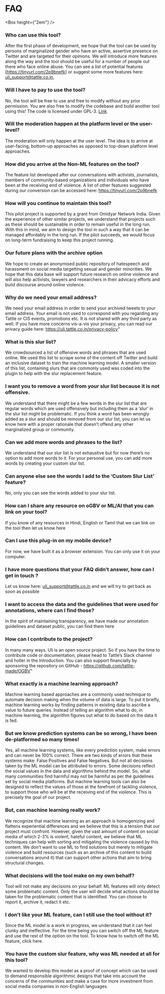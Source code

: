 
<ContentPageShell>

# FAQ

<Box height={"2em"} />

### Who can use this tool?

After the first phase of development, we hope that the tool can be used by persons of marginalized gender who have an active, assertive presence on Twitter and are targeted for their opinions. We will introduce more features along the way and the tool should be useful for a number of people out there who face online abuse. You can see a list of potential features [https://tinyurl.com/2p9bnefk] or suggest some more features here: uli_support@tattle.co.in,

### Will I have to pay to use the tool?

No, the tool will be free to use and free to modify without any prior permission. You are also free to modify the codebase and build another tool using this! The code is licensed under GPL-3. [Link](https://github.com/tattle-made/OGBV)

### Will the moderation happen at the platform level or the user-level?

The moderation will only happen at the user level. The idea is to arrive at user-facing, bottom-up approaches as opposed to top-down platform level approaches.

### How did you arrive at the Non-ML features on the tool?

The feature list developed after our conversations with activists, journalists, members of community-based organizations and individuals who have been at the receiving end of violence. A list of other features suggested during our conversion can be accessed here: https://tinyurl.com/2p9bnefk

### How will you continue to maintain this tool?

This pilot project is supported by a grant from Omidyar Network India. Given the experience of other similar projects, we understand that projects such as these should be sustainable in order to remain useful in the long run. With this in mind, we aim to design the tool in such a way that it can be managed affordably in the long run. If the pilot succeeds, we would focus on long-term fundraising to keep this project running.

### Our future plans with the archive option

We hope to create an anonymised public repository.of hatespeech and harassment on social media targetting sexual and gender minorities. We hope that this data base will support future research on online violence and will also help activists, lawyers and researchers in their advicacy efforts and build discourse around online violence.

### Why do we need your email address?

We need your email address in order to send your archived tweets to your email address. Your email is not used to correspond with you regarding any Tattle or CIS events, promotions etc. It is not shared with any third party as well. If you have more concerns vis-a-vis your privacy, you can read our privacy guide here: https://uli.tattle.co.in/privacy-policy"

### What is this slur list?

We crowdsourced a list of offensive words and phrases that are used online. We used this list to scrape some of the content off Twitter and build an inclusive dataset to train the machine learning model. A smaller version of this list, containing slurs that are commonly used was coded into the plugin to help with the slur replacement feature.

### I want you to remove a word from your slur list because it is not offensive.

We understand that there might be a few words in the slur list that are regular words which are used offensively but including them as a ‘slur’ in the slur list might be problematic. If you think a word has been wrongly added as a slur and should be removed from our slur list, you can let us know here with a proper rationale that doesn’t offend any other marginalized group or community.

### Can we add more words and phrases to the list?

We understand that our slur list is not exhaustive but for now there’s no option to add more words to it. For your personal use, you can add more words by creating your custom slur list.

### Can anyone else see the words I add to the ‘Custom Slur List’ feature?

No, only you can see the words added to your slur list.

### How can I share any resource on oGBV or ML/AI that you can link on your tool?

If you know of any resources in Hindi, English or Tamil that we can link on the tool then let us know here

### Can I use this plug-in on my mobile device?

For now, we have built it as a browser extension. You can only use it on your computer.

### I have more questions that your FAQ didn’t answer, how can I get in touch ?

Let us know here: uli_support@tattle.co.in and we will try to get back as soon as possible

### I want to access the data and the guidelines that were used for annotations, where can I find those?

In the spirit of maintaining transparency, we have made our annotation guidelines and dataset public, you can find them here

### How can I contribute to the project?

In many many ways. Uli is an open source project. So if you have the time to contribute code or documentation, please head to Tattle’s Slack channel and holler in the Introduction. You can also support financially by sponsoring the repository on GitHub - https://github.com/tattle-made/OGBV"

### What exactly is a machine learning approach?

Machine learning based approaches are a commonly used technique to automate decision making when the volume of data is large. To put it briefly, machine learning works by finding patterns in existing data to ascribe a value to future queries. Instead of telling an algorithm what to do, in machine learning, the algorithm figures out what to do based on the data it is fed.

### But we know prediction systems can be so wrong, I have been de-platformed so many times!

Yes, all machine learning systems, like every prediction system, make errors and can never be 100% correct. There are two kinds of errors that these systems make: False Positives and False Negatives. But not all decisions taken by the ML model can be attributed to errors. Some decisions reflect the social values in the data and algorithms behind the model. So, what many communities find harmful may not be harmful as per the guidelines set by social media platforms. But machine learning tools can also be designed to reflect the values of those at the forefront of tackling violence, to support those who will be at the receiving end of the violence. This is precisely the goal of our project.

### But, can machine learning really work?

We recognize that machine learning as an approach is homogenizing and flattens experiential differences and we believe that this is a tension that our project must confront. However, given the vast amount of content on social media of which 2-3% is violent, hateful content, we believe that ML techniques can help with sorting and mitigating the violence caused by this content. We don’t want to use ML to find solutions but merely to mitigate violence and build resources (such as an archive of this content to build conversations around it) that can support other actions that aim to bring structural changes.

### What decisions will the tool make on my own behalf?

Tool will not make any decisions on your behalf. ML features will only detect some problematic content. Only the user will decide what actions should be taken for the problematic content that is identified. You can choose to report it, archive it, redact it etc.

### I don’t like your ML feature, can I still use the tool without it?

Since the ML model is a work in progress, we understand that it can feel clunky and ineffective. For the time being you can switch off the ML feature and use the rest of the option on the tool. To know how to switch off the ML feature, click here.

### You have the custom slur feature, why was ML needed at all for this tool?

We wanted to develop this model as a proof of concept which can be used to demand responsible algorithmic designs that take into account the concerns of the communities and make a case for more investment from social media companies in non-English languages.

</ContentPageShell>